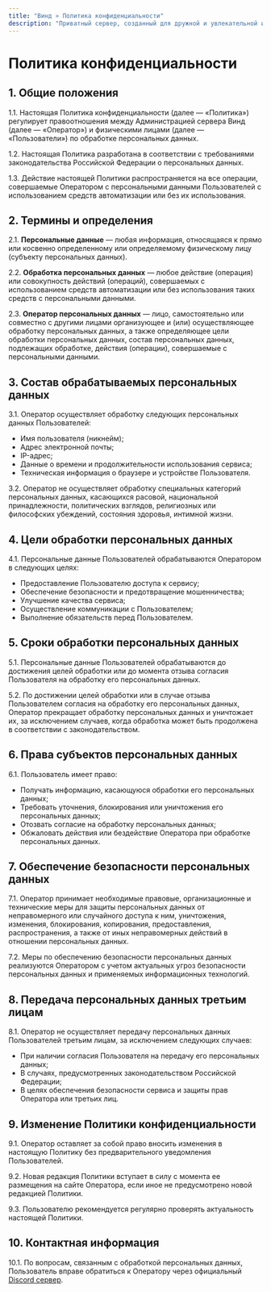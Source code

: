 ```yaml
---
title: "Винд » Политика конфиденциальности"
description: "Приватный сервер, созданный для дружной и увлекательной игры."
---
```


# Политика конфиденциальности

## 1. Общие положения

1.1. Настоящая Политика конфиденциальности (далее — «Политика») регулирует правоотношения между Администрацией сервера Винд (далее — «Оператор») и физическими лицами (далее — «Пользователи») по обработке персональных данных.

1.2. Настоящая Политика разработана в соответствии с требованиями законодательства Российской Федерации о персональных данных.

1.3. Действие настоящей Политики распространяется на все операции, совершаемые Оператором с персональными данными Пользователей с использованием средств автоматизации или без их использования.

## 2. Термины и определения

2.1. **Персональные данные** — любая информация, относящаяся к прямо или косвенно определенному или определяемому физическому лицу (субъекту персональных данных).

2.2. **Обработка персональных данных** — любое действие (операция) или совокупность действий (операций), совершаемых с использованием средств автоматизации или без использования таких средств с персональными данными.

2.3. **Оператор персональных данных** — лицо, самостоятельно или совместно с другими лицами организующее и (или) осуществляющее обработку персональных данных, а также определяющее цели обработки персональных данных, состав персональных данных, подлежащих обработке, действия (операции), совершаемые с персональными данными.

## 3. Состав обрабатываемых персональных данных

3.1. Оператор осуществляет обработку следующих персональных данных Пользователей:
- Имя пользователя (никнейм);
- Адрес электронной почты;
- IP-адрес;
- Данные о времени и продолжительности использования сервиса;
- Техническая информация о браузере и устройстве Пользователя.

3.2. Оператор не осуществляет обработку специальных категорий персональных данных, касающихся расовой, национальной принадлежности, политических взглядов, религиозных или философских убеждений, состояния здоровья, интимной жизни.

## 4. Цели обработки персональных данных

4.1. Персональные данные Пользователей обрабатываются Оператором в следующих целях:
- Предоставление Пользователю доступа к сервису;
- Обеспечение безопасности и предотвращение мошенничества;
- Улучшение качества сервиса;
- Осуществление коммуникации с Пользователем;
- Выполнение обязательств перед Пользователем.

## 5. Сроки обработки персональных данных

5.1. Персональные данные Пользователей обрабатываются до достижения целей обработки или до момента отзыва согласия Пользователя на обработку его персональных данных.

5.2. По достижении целей обработки или в случае отзыва Пользователем согласия на обработку его персональных данных, Оператор прекращает обработку персональных данных и уничтожает их, за исключением случаев, когда обработка может быть продолжена в соответствии с законодательством.

## 6. Права субъектов персональных данных

6.1. Пользователь имеет право:
- Получать информацию, касающуюся обработки его персональных данных;
- Требовать уточнения, блокирования или уничтожения его персональных данных;
- Отозвать согласие на обработку персональных данных;
- Обжаловать действия или бездействие Оператора при обработке персональных данных.

## 7. Обеспечение безопасности персональных данных

7.1. Оператор принимает необходимые правовые, организационные и технические меры для защиты персональных данных от неправомерного или случайного доступа к ним, уничтожения, изменения, блокирования, копирования, предоставления, распространения, а также от иных неправомерных действий в отношении персональных данных.

7.2. Меры по обеспечению безопасности персональных данных реализуются Оператором с учетом актуальных угроз безопасности персональных данных и применяемых информационных технологий.

## 8. Передача персональных данных третьим лицам

8.1. Оператор не осуществляет передачу персональных данных Пользователей третьим лицам, за исключением следующих случаев:
- При наличии согласия Пользователя на передачу его персональных данных;
- В случаях, предусмотренных законодательством Российской Федерации;
- В целях обеспечения безопасности сервиса и защиты прав Оператора или третьих лиц.

## 9. Изменение Политики конфиденциальности

9.1. Оператор оставляет за собой право вносить изменения в настоящую Политику без предварительного уведомления Пользователей.

9.2. Новая редакция Политики вступает в силу с момента ее размещения на сайте Оператора, если иное не предусмотрено новой редакцией Политики.

9.3. Пользователю рекомендуется регулярно проверять актуальность настоящей Политики.

## 10. Контактная информация

10.1. По вопросам, связанным с обработкой персональных данных, Пользователь вправе обратиться к Оператору через официальный [Discord сервер](https://discord.gg/VyaU5wvRMV). 